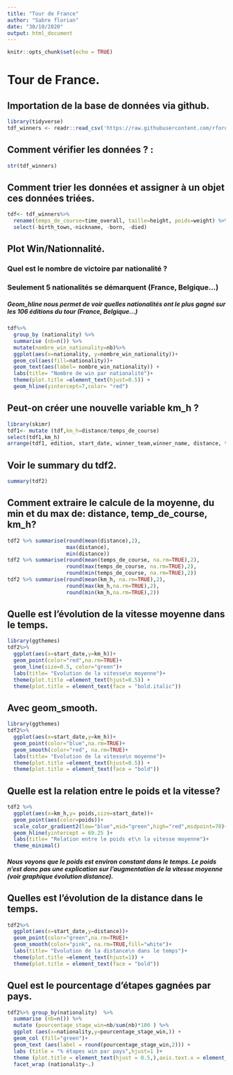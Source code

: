 ```yaml
---
title: "Tour de France"
author: "Sabre florian"
date: "30/10/2020"
output: html_document
---
```


```r
knitr::opts_chunk$set(echo = TRUE)
```

# Tour de France.
## Importation de la base de données via github. 

```r
library(tidyverse)
tdf_winners <- readr::read_csv('https://raw.githubusercontent.com/rfordatascience/tidytuesday/master/data/2020/2020-04-07/tdf_winners.csv')
```

## Comment vérifier les données ? :

```r
str(tdf_winners)
```

## Comment trier les données et assigner à un objet ces données triées.

```r
tdf<- tdf_winners%>%
  rename(temps_de_course=time_overall, taille=height, poids=weight) %>%
  select(-birth_town,-nickname, -born, -died)
```

## Plot Win/Nationnalité.
### Quel est le nombre de victoire par nationalité ? 
### Seulement 5 nationalités se démarquent (France, Belgique...)
##### Geom_hline nous permet de voir quelles nationalités ont le plus gagné sur les 106 éditions du tour (France, Belgique...) 

```r
tdf%>% 
  group_by (nationality) %>%
  summarise (nb=n()) %>%
  mutate(nombre_win_nationality=nb)%>%
  ggplot(aes(x=nationality, y=nombre_win_nationality))+
  geom_col(aes(fill=nationality))+
  geom_text(aes(label= nombre_win_nationality)) +
  labs(title= "Nombre de win par nationalité")+
  theme(plot.title =element_text(hjust=0.5)) + 
  geom_hline(yintercept=7,color= "red")
```

## Peut-on créer une nouvelle variable km_h ?  

```r
library(skimr)
tdf1<- mutate (tdf,km_h=distance/temps_de_course)
select(tdf1,km_h)
arrange(tdf1, edition, start_date, winner_team,winner_name, distance, temps_de_course, km_h, time_margin, stage_wins) ->tdf2
```

## Voir le summary du tdf2.

```r
summary(tdf2)
```

## Comment extraire le calcule de la moyenne, du min et du max de: distance, temp_de_course, km_h?

```r
tdf2 %>% summarise(round(mean(distance),2),
                   max(distance),
                   min(distance))
tdf2 %>% summarise(round(mean(temps_de_course, na.rm=TRUE),2), 
                   round(max(temps_de_course, na.rm=TRUE),2),
                   round(min(temps_de_course, na.rm=TRUE),2))
tdf2 %>% summarise(round(mean(km_h, na.rm=TRUE),2),
                   round(max(km_h,na.rm=TRUE),2),
                   round(min(km_h,na.rm=TRUE),2))
```

## Quelle est l'évolution de la vitesse moyenne dans le temps.

```r
library(ggthemes)
tdf2%>%
  ggplot(aes(x=start_date,y=km_h))+
  geom_point(color="red",na.rm=TRUE)+
  geom_line(size=0.5, color="green")+
  labs(title= "Evolution de la vitesse\n moyenne")+
  theme(plot.title =element_text(hjust=0.5)) + 
  theme(plot.title = element_text(face = "bold.italic"))
```

## Avec geom_smooth.

```r
library(ggthemes)
tdf2%>%
  ggplot(aes(x=start_date,y=km_h))+
  geom_point(color="blue",na.rm=TRUE)+
  geom_smooth(color="red", na.rm=TRUE)+
  labs(title= "Evolution de la vitesse\n moyenne")+
  theme(plot.title =element_text(hjust=0.5)) + 
  theme(plot.title = element_text(face = "bold"))
```

## Quelle est la relation entre le poids et la vitesse?

```r
tdf2 %>% 
  ggplot(aes(x=km_h,y= poids,size=start_date))+
  geom_point(aes(color=poids))+
  scale_color_gradient2(low="blue",mid="green",high="red",midpoint=70)+
  geom_hline(yintercept = 69.25 )+
  labs(title= "Relation entre le poids et\n la vitesse moyenne")+
  theme_minimal()
```

##### Nous voyons que le poids est environ constant dans le temps. Le poids n'est donc pas une explication sur l'augmentation de la vitesse moyenne (voir graphique évolution distance). 


## Quelles est l'évolution de la distance dans le temps.

```r
tdf2%>%
  ggplot(aes(x=start_date,y=distance))+
  geom_point(color="green",na.rm=TRUE)+
  geom_smooth(color="pink", na.rm=TRUE,fill="white")+
  labs(title= "Evolution de la distance\n dans le temps")+
  theme(plot.title =element_text(hjust=1)) + 
  theme(plot.title = element_text(face = "bold"))
```

## Quel est le pourcentage d'étapes gagnées par pays.

```r
tdf2%>% group_by(nationality)  %>%
  summarise (nb=n()) %>%
  mutate (pourcentage_stage_win=nb/sum(nb)*100 ) %>%
  ggplot (aes(x=nationality,y=pourcentage_stage_win,)) +
  geom_col (fill="green")+
  geom_text (aes(label = round(pourcentage_stage_win,2))) +
  labs (title = "% étapes win par pays",hjust=1 )+
  theme (plot.title = element_text(hjust = 0.5,),axis.text.x = element_blank()) +
  facet_wrap (nationality~.)
```









